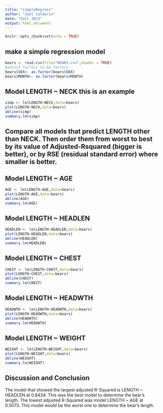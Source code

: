 ```yaml
---
title: "simpleRegress"
author: "Joel Calderin"
date: "Fall 2023"
output: html_document
---
```


```r
knitr::opts_chunk$set(echo = TRUE)
```

## make a simple regression model

```r
bears <- read.csv(file="BEARS.csv",header = TRUE)
#adjust factors to be factors
bears$SEX<- as.factor(bears$SEX)
bears$MONTH<- as.factor(bears$MONTH)
```

## Model LENGTH ~ NECK  this is an example  

```r
simp <- lm(LENGTH~NECK,data=bears)
plot(LENGTH~NECK,data=bears)
abline(simp)
summary.lm(simp)
```


## Compare all models that predict LENGTH other than NECK. Then order them from worst to best by its value of Adjusted-Rsquared (bigger is better), or by RSE (residual standard error) where smaller is better. 


## Model LENGTH ~ AGE


```r
AGE <- lm(LENGTH~AGE,data=bears)
plot(LENGTH~AGE,data=bears)
abline(AGE)
summary.lm(AGE)
```



## Model LENGTH ~ HEADLEN


```r
HEADLEN <- lm(LENGTH~HEADLEN,data=bears)
plot(LENGTH~HEADLEN,data=bears)
abline(HEADLEN)
summary.lm(HEADLEN)
```


## Model LENGTH ~ CHEST
   
```r
CHEST <- lm(LENGTH~CHEST,data=bears)
plot(LENGTH~CHEST,data=bears)
abline(CHEST)
summary.lm(CHEST)
```

## Model LENGTH ~ HEADWTH


```r
HEADWTH <- lm(LENGTH~HEADWTH,data=bears)
plot(LENGTH~HEADWTH,data=bears)
abline(HEADWTH)
summary.lm(HEADWTH)
```

## Model LENGTH ~ WEIGHT


```r
WEIGHT <- lm(LENGTH~WEIGHT,data=bears)
plot(LENGTH~WEIGHT,data=bears)
abline(WEIGHT)
summary.lm(WEIGHT)
```


## Discussion and Conclusion 

The model that showed the largest adjusted R-Squared is LENGTH ~ HEADLEN at 0.8434. This was the best model to determine the bear's length. The lowest adjusted R-Squared was model LENGTH ~ AGE at 0.5073. This model would be the worst one to determine the bear's length. 




